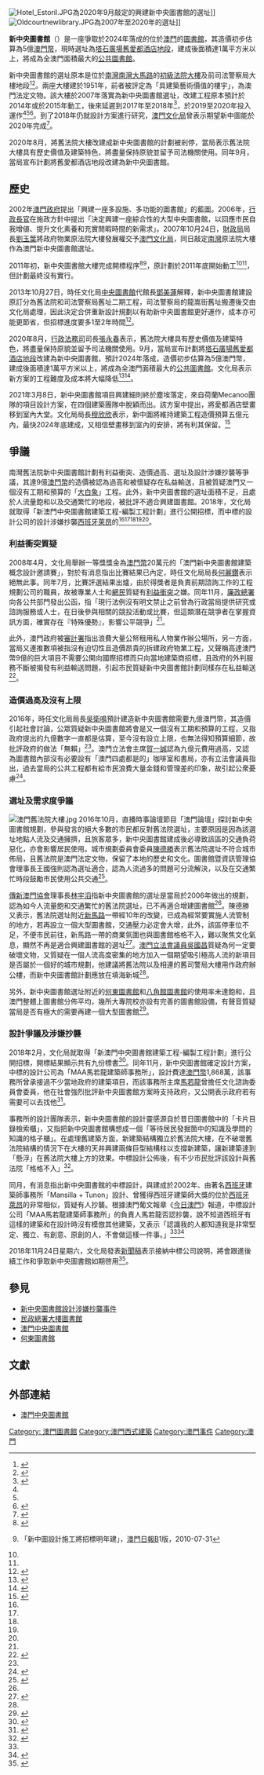 {{MO_future_infrastructure}}
[[File:Hotel_Estoril.JPG|thumb]]為2020年9月敲定的興建新中央圖書館的選址]]
[[File:Oldcourtnewlibrary.JPG|thumb]]為2007年至2020年的選址]]

'''新中央圖書館'''（{{lang-pt|Nova Biblioteca Central}}）是一座爭取於2024年落成的位於[[澳門|澳門]]的[[圖書館|圖書館]]，其造價初步估算為5億[[澳門幣|澳門幣]]，現時選址為[[塔石廣場|塔石廣場]][[新花園娛樂場|舊愛都酒店地段]]，建成後面積達1萬平方米以上，將成為全澳門面積最大的[[公共圖書館|公共圖書館]]。

新中央圖書館的選址原本是位於[[南灣_(澳門)|南灣]][[南灣大馬路|南灣大馬路]]的[[初級法院大樓|初級法院大樓]]及前司法警察局大樓地段<ref name="ex03">{{cite news |title=新中圖建築面積33,000平方米 11層高打造為綜合性文化地標 |url=http://www.exmoo.com/article/28695.html |agency=力報 |date=2017-03-09 |accessdate=2018-11-22 |archive-date=2018-11-23 |archive-url=https://web.archive.org/web/20181123110109/http://www.exmoo.com/article/28695.html |dead-url=no }}</ref><ref name="ex01">{{cite news |title=九億新中央圖書館 會是另一「大白象」嗎？ |url=http://www.exmoo.com/article/17138.html |agency=力報 |date=2016-08-30 |accessdate=2018-11-22 |archive-date=2018-11-23 |archive-url=https://web.archive.org/web/20181123110109/http://www.exmoo.com/article/17138.html |dead-url=no }}</ref>。兩座大樓建於1951年，前者被評定為「具建築藝術價值的樓宇」，為澳門法定文物。該大樓於2007年落實為新中央圖書館選址，改建工程原本預計於2014年或於2015年動工，後來延遲到2017年至2018年<ref name="tdm20150418">{{cite web |title=新中央圖書館料2019年落成 |url=http://www.tdm.com.mo/c_news/tv_news.php?id=252612 |publisher=[[澳廣視新聞|澳廣視新聞]] |date=2015年4月18日 |access-date=2015-04-18 |archive-url=https://web.archive.org/web/20150924113656/http://www.tdm.com.mo/c_news/tv_news.php?id=252612# |archive-date=2015-09-24 |dead-url=no }}{{zh-hant}}</ref>，於2019至2020年投入運作<ref name="tdm20150418"/><ref name="gd"/><ref name="aam01">{{cite news |title=新中央圖書館十年事件簿 |url=https://aamacau.com/2016/10/13/%E6%96%B0%E4%B8%AD%E5%A4%AE%E5%9C%96%E6%9B%B8%E9%A4%A8%E5%8D%81%E5%B9%B4%E4%BA%8B%E4%BB%B6%E7%B0%BF/ |agency=論盡媒體 |date=2016-10-13 |access-date=2018-11-22 |archive-url=https://web.archive.org/web/20170621044655/http://aamacau.com/2016/10/13/%e6%96%b0%e4%b8%ad%e5%a4%ae%e5%9c%96%e6%9b%b8%e9%a4%a8%e5%8d%81%e5%b9%b4%e4%ba%8b%e4%bb%b6%e7%b0%bf/# |archive-date=2017-06-21 |dead-url=no }}</ref>。到了2018年仍就設計方案進行研究，[[澳門文化局|澳門文化局]]曾表示期望新中圖能於2020年完成<ref>{{cite news |title=文化新地標　中央圖書館預計2020年完成設計 |url=https://www.bastillepost.com/hongkong/article/3655736-%E6%96%87%E5%8C%96%E6%96%B0%E5%9C%B0%E6%A8%99%E3%80%80%E4%B8%AD%E5%A4%AE%E5%9C%96%E6%9B%B8%E9%A4%A8%E9%A0%90%E8%A8%882020%E5%B9%B4%E5%AE%8C%E6%88%90%E8%A8%AD%E8%A8%88 |accessdate=2020-03-06 |publisher=巴士的報 |date=2018-11-18}}</ref>。

2020年8月，將舊法院大樓改建成新中央圖書館的計劃被剎停，當局表示舊法院大樓具有歷史價值及建築特色，將盡量保持原貌並留予司法機關使用。同年9月，當局宣布計劃將舊愛都酒店地段改建為新中央圖書館。

== 歷史 ==
2002年[[澳門政府|澳門政府]]提出「興建一座多設施、多功能的圖書館」的藍圖。2006年，[[澳門特別行政區行政長官|行政長官]]在施政方針中提出「決定興建一座綜合性的大型中央圖書館，以回應市民自我增値、提升文化素養和充實閒暇時間的新需求」。2007年10月24日，[[財政局|財政局]]局長[[劉玉葉|劉玉葉]]將政府物業原法院大樓發展權交予[[澳門文化局|澳門文化局]]，同日敲定[[南灣_(澳門)|南灣]]原法院大樓作為澳門新中央圖書館選址。

2011年初，新中央圖書館大樓完成開標程序<ref name="rm">{{zh-hant}}{{cite web|title=新中央圖書館預明年第4季動工 |publisher=|work=[[澳門電台|澳門電台]]|date=2010-07-30 16:15:33(UTC+8)  |accessdate=2010-07-31}}</ref><ref name="md">{{zh-hant}}「新中圖設計施工將招標明年建」，[[澳門日報|澳門日報]]B1版，2010-07-31</ref>，原計劃於2011年底開始動工<ref name="rm"/><ref name="md"/>，但計劃最終沒有實行。

2013年10月27日，時任文化局[[澳門中央圖書館|中央圖書館]]代館長[[鄧美蓮|鄧美蓮]]解釋，新中央圖書館建設原訂分為舊法院和司法警察局舊址二期工程，司法警察局的龍嵩街舊址搬遷後交由文化局處理，因此決定合併重新設計規劃以有助新中央圖書館更好運作，成本亦可能更節省，但招標進度要多1至2年時間<ref name="gd">{{zh-hant}}{{cite web |url=http://new.tdm.com.mo/c_news/radio_news.php?id=195573 |title=籌建新中央圖書館一再延遲 |publisher= |work=[[澳門電台|澳門電台]] |date=2013-10-27 18:55(UTC+8) |access-date=2014-06-01 |archive-url=https://web.archive.org/web/20140605051837/http://new.tdm.com.mo/c_news/radio_news.php?id=195573 |archive-date=2014-06-05 |dead-url=yes }}</ref>。

2020年8月，[[行政法務司|行政法務司]]司長[[張永春|張永春]]表示，舊法院大樓具有歷史價值及建築特色，將盡量保持原貌並留予司法機關使用。9月，當局宣布計劃將[[塔石廣場|塔石廣場]][[新花園娛樂場|舊愛都酒店地段]]改建為新中央圖書館，預計2024年落成，造價初步估算為5億澳門幣，建成後面積達1萬平方米以上，將成為全澳門面積最大的[[公共圖書館|公共圖書館]]。文化局表示新方案的工程難度及成本將大幅降低<ref>{{cite news |title=舊法院留予司法機關用新中圖另選址聽取意見 |url=https://www.cyberctm.com/zh_TW/news/mobile/detail/2620092#.X1oqUcgzZPY |agency=[[現代澳門日報|現代澳門日報]] |date=2020-08-29}}</ref><ref>{{cite news |title=新中圖選址落戶舊愛都酒店 初步估算造價5億 爭取2024年落成 |url=https://aamacau.com/2020/09/10/%e6%96%b0%e4%b8%ad%e5%9c%96%e9%81%b8%e5%9d%80%e8%90%bd%e6%88%b6%e8%88%8a%e6%84%9b%e9%83%bd%e9%85%92%e5%ba%97-%e5%88%9d%e6%ad%a5%e4%bc%b0%e7%ae%97%e9%80%a0%e5%83%b95%e5%84%84-%e7%88%ad%e5%8f%962024/ |agency=論盡媒體 |date=2020-09-10}}</ref>。

2021年3月8日，新中央圖書館項目興建細則終於塵埃落定，來自荷蘭Mecanoo團隊的項目設計方案，在四個建築團隊中脫穎而出。該方案中提出，將愛都酒店壁畫移到室內大堂。文化局局長[[穆欣欣|穆欣欣]]表示，新中圖將維持建築工程造價預算五億元內，最快2024年底建成，又相信壁畫移到室內的安排，將有利其保留。<ref>{{cite news |url=https://www.exmoo.com/article/169912.html|title=荷蘭團隊獲選 壁畫移至室內保留 新中圖造價五億 最快2024年落成|date=2021年3月9日|newspaper=[[力報|力報]]}}</ref>

== 爭議 ==
南灣舊法院新中央圖書館計劃有利益衝突、造價過高、選址及設計涉嫌抄襲等爭議，其達9億[[澳門幣|澳門幣]]的造價被認為過高和被懷疑存在私益輸送，且被質疑澳門又一個沒有工期和預算的「[[大白象|大白象]]」工程。此外，新中央圖書館的選址面積不足，且處於人流量飽和以及交通繁忙的地段，被批評不適合興建圖書館。2018年，文化局就取得「新澳門中央圖書館建築工程-編製工程計劃」進行公開招標，而中標的設計公司的設計涉嫌抄襲[[西班牙|西班牙]][[萊昂省_(西班牙)|萊昂]]的{{link-es|萊昂音樂廳|Auditorio Ciudad de León}}<ref name="ex01"/><ref name="SF2018"/><ref name="mas01"/><ref name="aam04"/><ref name="aam05"/>。

===利益衝突質疑===
2008年4月，文化局舉辦一等獎獎金為[[澳門幣|澳門幣]]20萬元的「澳門新中央圖書館建築概念設計邀請賽」，對於有消息指出比賽結果已內定，時任文化局局長[[何麗鑽|何麗鑽]]表示絕無此事。同年7月，比賽評選結果出爐，由於得獎者是負責前期諮詢工作的工程規劃公司的職員，故被專業人士和[[網民|網民]]質疑有[[利益衝突|利益衝突]]之嫌。同年11月，[[廉政公署_(澳門)|廉政總署]]向各公共部門發出公函，指「現行法例沒有明文禁止之前曾為行政當局提供研究或諮詢服務或人士，在日後參與相關的競投活動或比賽，但這類潛在競爭者在掌握資訊方面，確實存在『特殊優勢』，影響公平競爭」<ref name="aam01"/>。

此外，澳門政府被[[審計署_(澳門)|審計署]]指出浪費大量公帑租用私人物業作辦公場所，另一方面，當局又連推數項被指沒有迫切性且造價昂貴的拆建政府物業工程，又聲稱高達澳門幣9億的巨大項目不需要公開向國際招標而只向當地建築商招標，且政府的外判服務不斷被揭發有利益輸送問題，引起市民質疑新中央圖書館計劃同樣存在私益輸送<ref name="aam05">{{cite news |title=政府該急不急 天價項目匆忙去馬 吳國昌︰少不了私益輸送之嫌 |url=https://aamacau.com/2016/10/10/%e6%94%bf%e5%ba%9c%e8%a9%b2%e6%80%a5%e4%b8%8d%e6%80%a5-%e5%a4%a9%e5%83%b9%e9%a0%85%e7%9b%ae%e5%8c%86%e5%bf%99%e5%8e%bb%e9%a6%ac-%e5%90%b3%e5%9c%8b%e6%98%8c%ef%b8%b0%e5%b0%91%e4%b8%8d%e4%ba%86/ |agency=論盡媒體 |date=2016-10-10 |accessdate=2018-11-22 |archive-date=2018-11-22 |archive-url=https://web.archive.org/web/20181122131949/https://aamacau.com/2016/10/10/%e6%94%bf%e5%ba%9c%e8%a9%b2%e6%80%a5%e4%b8%8d%e6%80%a5-%e5%a4%a9%e5%83%b9%e9%a0%85%e7%9b%ae%e5%8c%86%e5%bf%99%e5%8e%bb%e9%a6%ac-%e5%90%b3%e5%9c%8b%e6%98%8c%ef%b8%b0%e5%b0%91%e4%b8%8d%e4%ba%86/ |dead-url=no }}</ref>。

===造價過高及沒有上限===
{{see also|澳門輕軌}}
2016年，時任文化局局長[[吳衛鳴|吳衛鳴]]預計建造新中央圖書館需要九億澳門幣，其造價引起社會討論，公眾質疑新中央圖書館將會是又一個沒有工期和預算的工程，又指政府提出的九億數字一直都是估算，至今沒有設立上限，也無法得知預算細節，故批評政府的做法「無賴」<ref name="mas01"/>。澳門立法會主席[[賀一誠|賀一誠]]認為九億元費用過高，又認為圖書館內部沒有必要設有「澳門四處都是的」咖啡室和書局，亦有立法會議員指出，過去當局的公共工程都有給市民浪費大量金錢和管理差的印象，故引起公衆憂慮<ref name="ex02">{{cite news |title=新中圖九億元建築費被批太貴 文化局不考慮選新址 |url=http://www.exmoo.com/article/17155.html |agency=力報 |date=2016-08-31 |accessdate=2018-11-22 |archive-date=2018-11-23 |archive-url=https://web.archive.org/web/20181123110109/http://www.exmoo.com/article/17155.html |dead-url=no }}</ref>。

===選址及需求度爭議===
[[File:澳門舊法院大樓.jpg|thumb]]
2016年10月，直播時事論壇節目「澳門論壇」探討新中央圖書館規劃，參與發言的絕大多數的市民都反對舊法院選址，主要原因是因為該選址地點人流及交通擁擠，且旅客眾多，新中央圖書館建成後必導致該區的交通負荷惡化，亦會影響居民使用。城市規劃委員會委員[[陳德勝|陳德勝]]表示舊法院選址不符合城市佈局，且舊法院是澳門法定文物，保留了本地的歷史和文化。圖書館暨資訊管理協會理事長王國強則認為選址適合，認為人流過多的問題可分流解決，以及在交通繁忙時段鼓勵市民使用公共交通<ref name="aam02">{{cite news |title=澳門論壇探討新中圖計劃 發言市民近乎一致反對舊法院選址 |url=https://aamacau.com/2016/10/09/%e6%be%b3%e9%96%80%e8%ab%96%e5%a3%87%e6%8e%a2%e8%a8%8e%e6%96%b0%e4%b8%ad%e5%9c%96%e8%a8%88%e5%8a%83-%e7%99%bc%e8%a8%80%e5%b8%82%e6%b0%91%e8%bf%91%e4%b9%8e%e4%b8%80%e8%87%b4%e5%8f%8d%e5%b0%8d%e8%88%8a/ |agency=論盡媒體 |date=2016-10-09 |access-date=2018-11-22 |archive-url=https://web.archive.org/web/20181122131940/https://aamacau.com/2016/10/09/%e6%be%b3%e9%96%80%e8%ab%96%e5%a3%87%e6%8e%a2%e8%a8%8e%e6%96%b0%e4%b8%ad%e5%9c%96%e8%a8%88%e5%8a%83-%e7%99%bc%e8%a8%80%e5%b8%82%e6%b0%91%e8%bf%91%e4%b9%8e%e4%b8%80%e8%87%b4%e5%8f%8d%e5%b0%8d%e8%88%8a/# |archive-date=2018-11-22 |dead-url=no }}</ref>。

[[傳新澳門協會|傳新澳門協會]]理事長[[林宇滔|林宇滔]]指新中央圖書館的選址是當局於2006年做出的規劃，認為如今人流量飽和交通繁忙的舊法院選址，已不再適合增建圖書館<ref name="mas01"/>。陳德勝又表示，舊法院選址附近[[新馬路|新馬路]]一帶經10年的改變，已成為經常要實施人流管制的地方，若再設立一個大型圖書館，交通壓力必定會大增，此外，該區停車位不足，不便市民前往，新馬路一帶的商業氛圍也與圖書館格格不入，難以聚焦文化氣息，顯然不再是適合興建圖書館的選址<ref name="aam04">{{cite news |title=無視反對聲音強推新中圖計劃 陳德勝批社文司思維僵化獨斷獨行 |url=https://aamacau.com/2016/10/06/%e7%84%a1%e8%a6%96%e5%8f%8d%e5%b0%8d%e8%81%b2%e9%9f%b3%e5%bc%b7%e6%8e%a8%e6%96%b0%e4%b8%ad%e5%9c%96%e8%a8%88%e5%8a%83-%e9%99%b3%e5%be%b7%e5%8b%9d%e6%89%b9%e7%a4%be%e6%96%87%e5%8f%b8%e6%80%9d%e7%b6%ad/ |agency=論盡媒體 |date=2016-10-06 |accessdate=2018-11-22 |archive-date=2018-11-22 |archive-url=https://web.archive.org/web/20181122131928/https://aamacau.com/2016/10/06/%e7%84%a1%e8%a6%96%e5%8f%8d%e5%b0%8d%e8%81%b2%e9%9f%b3%e5%bc%b7%e6%8e%a8%e6%96%b0%e4%b8%ad%e5%9c%96%e8%a8%88%e5%8a%83-%e9%99%b3%e5%be%b7%e5%8b%9d%e6%89%b9%e7%a4%be%e6%96%87%e5%8f%b8%e6%80%9d%e7%b6%ad/ |dead-url=no }}</ref>。[[澳門立法會|澳門立法會]][[議員|議員]][[吳國昌|吳國昌]]質疑為何一定要破壞文物，又質疑在一個人流高度密集的地方加入一個期望吸引極高人流的新項目是否屬於一個好的城市規劃，他建議將舊法院以及相連的舊司警局大樓用作政府辦公樓，而新中央圖書館計劃應放在填海新城<ref name="aam05"/>。

另外，新中央圖書館選址附近的[[何東圖書館|何東圖書館]]和[[澳門中華總商會附設的閱書報室|八角館圖書館]]的使用率未達飽和，且澳門整體上圖書館分佈平均，幾所大專院校亦設有完善的圖書館設備，有聲音質疑當局是否有極大的需要再建一個大型圖書館<ref name="aam07">{{cite news |title=無視反對聲音強推新中圖計劃 陳德勝批社文司思維僵化獨斷獨行 |url=https://aamacau.com/2016/10/06/%e7%84%a1%e8%a6%96%e5%8f%8d%e5%b0%8d%e8%81%b2%e9%9f%b3%e5%bc%b7%e6%8e%a8%e6%96%b0%e4%b8%ad%e5%9c%96%e8%a8%88%e5%8a%83-%e9%99%b3%e5%be%b7%e5%8b%9d%e6%89%b9%e7%a4%be%e6%96%87%e5%8f%b8%e6%80%9d%e7%b6%ad/ |agency=論盡媒體 |date=2016-10-06 |access-date=2018-11-22 |archive-url=https://web.archive.org/web/20181122131928/https://aamacau.com/2016/10/06/%e7%84%a1%e8%a6%96%e5%8f%8d%e5%b0%8d%e8%81%b2%e9%9f%b3%e5%bc%b7%e6%8e%a8%e6%96%b0%e4%b8%ad%e5%9c%96%e8%a8%88%e5%8a%83-%e9%99%b3%e5%be%b7%e5%8b%9d%e6%89%b9%e7%a4%be%e6%96%87%e5%8f%b8%e6%80%9d%e7%b6%ad/# |archive-date=2018-11-22 |dead-url=no }}</ref>。

===設計爭議及涉嫌抄襲===
{{main|新中央圖書館設計涉嫌抄襲事件}}
{{multiple image
 | width = 260
 | image1 = Auditorio Ciudad de León.JPG
 | footer = 由[[西班牙|西班牙]]建築師事務所「Mansilla + Tunon」設計的{{link-es|萊昂音樂廳|Auditorio Ciudad de León}}與「MAA馬若龍建築師事務所」設計的新中央圖書館的外觀十分相似，當中最觸目的相似之處是雙方外觀都有多個相像的方格，而萊昂音樂廳則沒有「懸浮」在半空，亦沒有舊建築的中軸線<ref name="aam03"/><ref name="SF2018"/>
}}

2018年2月，文化局就取得「新澳門中央圖書館建築工程-編製工程計劃」進行公開招標，開標結果顯示共有九份標書<ref>{{cite web |title=第0001/IC-DGBP/2018號公開招標 新澳門中央圖書館建築工程 - 編製工程計劃 |url=https://www.library.gov.mo/zh-hant/new-library/announcement/public-tender |website=[[澳門文化局|澳門文化局]] |date=2018 |access-date=2018-11-22 |archive-url=https://web.archive.org/web/20181122171928/https://www.library.gov.mo/zh-hant/new-library/announcement/public-tender# |archive-date=2018-11-22 |dead-url=no }}</ref>。同年11月，新中央圖書館確定設計方案，中標的設計公司為「MAA馬若龍建築師事務所」，設計費達[[澳門幣|澳門幣]]1,868萬，該事務所曾承接過不少當地政府的建築項目，而該事務所主席[[馬若龍|馬若龍]]曾擔任文化諮詢委員會委員，他在社會強烈批評新中央圖書館方案時支持政府，又公開表示政府若有需要可以去找他<ref name="mas01">{{cite news |title=空窗十餘年 新中圖設計終拍板 |url=http://www.mastvnet.com/news/Television/2018-11-19/226054.html |agency=[[澳亞衛視|澳亞衛視]] |date=2018-11-19 |access-date=2018-11-22 |archive-url=https://web.archive.org/web/20181122132154/http://www.mastvnet.com/news/Television/2018-11-19/226054.html# |archive-date=2018-11-22 |dead-url=no }}</ref>。

事務所的設計團隊表示，新中央圖書館的設計靈感源自於昔日圖書館中的「卡片目錄檢索櫃」，又指把新中央圖書館構想成一個「等待居民發掘箇中的知識及學問的知識的格子櫃」。在處理舊建築方面，新建築結構獨立於舊法院大樓，在不破壞舊法院結構的情況下在大樓的天井興建兩條巨型結構柱以支撐新建築，讓新建築達到「懸浮」在舊法院大樓上方的效果。中標設計公佈後，有不少市民批評該設計與舊法院「格格不入」<ref name="aam03">{{cite news |title=【設計費1868萬】新中圖設計涉嫌抄襲？　馬若龍否認：識我都知我有創意 |url=https://aamacau.com/2018/11/22/%E3%80%90%E8%A8%AD%E8%A8%88%E8%B2%BB1868%E8%90%AC%E3%80%91%E6%96%B0%E4%B8%AD%E5%9C%96%E8%A8%AD%E8%A8%88%E6%B6%89%E5%AB%8C%E6%8A%84%E8%A5%B2%EF%BC%9F%E3%80%80%E9%A6%AC%E8%8B%A5%E9%BE%8D%E5%90%A6/ |agency=論盡媒體 |date=2018-11-22 |accessdate=2018-11-22 |archive-date=2018-11-23 |archive-url=https://web.archive.org/web/20181123110109/https://aamacau.com/2018/11/22/%E3%80%90%E8%A8%AD%E8%A8%88%E8%B2%BB1868%E8%90%AC%E3%80%91%E6%96%B0%E4%B8%AD%E5%9C%96%E8%A8%AD%E8%A8%88%E6%B6%89%E5%AB%8C%E6%8A%84%E8%A5%B2%EF%BC%9F%E3%80%80%E9%A6%AC%E8%8B%A5%E9%BE%8D%E5%90%A6/ |dead-url=no }}</ref>。

同月，有消息指出新中央圖書館的中標設計，與建成於2002年、由著名[[西班牙|西班牙]]建築師事務所「Mansilla + Tunon」設計、曾獲得西班牙建築師大獎的位於[[西班牙|西班牙]][[萊昂省_(西班牙)|萊昂]]的{{link-es|萊昂音樂廳|Auditorio Ciudad de León}}非常相似，質疑有人抄襲。根據澳門葡文報章《[[今日澳門|今日澳門]]》報道，中標設計公司「MAA馬若龍建築師事務所」的負責人馬若龍否認抄襲，說不知道西班牙有這樣的建築和在設計時沒有模倣其他建築，又表示「認識我的人都知道我是非常堅定、獨立、有創意、原創的人，不會做這樣一件事。」<ref name="aam03"/><ref name="SF2018">{{cite news |author1=João Santos Filipe |title=Carlos Marreiros nega ter copiado edifício no projecto da futura biblioteca |url=https://hojemacau.com.mo/2018/11/22/carlos-marreiros-nega-ter-copiado-edificio-no-projecto-da-futura-biblioteca/?fbclid=IwAR3-P90umxG_9G3TF05X4Lxk-p9ExZNam1Rg-mYNb6cNBexbShn_re6_TYE |agency=[[今日澳門|今日澳門]] |date=2018-08-22}}</ref>

2018年11月24日星期六，文化局發表[[新聞稿|新聞稿]]表示接納中標公司說明，將會跟進後續工作和爭取新中央圖書館如期啓用<ref>{{cite news |title=新中圖設計抄襲疑雲　文化局：接納中標公司說明 |url=https://aamacau.com/2018/11/24/%e6%96%b0%e4%b8%ad%e5%9c%96%e8%a8%ad%e8%a8%88%e6%8a%84%e8%a5%b2%e7%96%91%e9%9b%b2%e3%80%80%e6%96%87%e5%8c%96%e5%b1%80%ef%bc%9a%e6%8e%a5%e7%b4%8d%e4%b8%ad%e6%a8%99%e5%85%ac%e5%8f%b8%e8%aa%aa%e6%98%8e/ |agency=論盡媒體 |date=2018-11-24 |accessdate=2018-11-26 |archive-date=2018-12-01 |archive-url=https://web.archive.org/web/20181201042027/https://aamacau.com/2018/11/24/%e6%96%b0%e4%b8%ad%e5%9c%96%e8%a8%ad%e8%a8%88%e6%8a%84%e8%a5%b2%e7%96%91%e9%9b%b2%e3%80%80%e6%96%87%e5%8c%96%e5%b1%80%ef%bc%9a%e6%8e%a5%e7%b4%8d%e4%b8%ad%e6%a8%99%e5%85%ac%e5%8f%b8%e8%aa%aa%e6%98%8e/ |dead-url=no }}</ref>。

== 參見 ==
*[[新中央圖書館設計涉嫌抄襲事件|新中央圖書館設計涉嫌抄襲事件]]
*[[民政總署大樓|民政總署大樓圖書館]]
*[[澳門中央圖書館|澳門中央圖書館]]
*[[何東圖書館|何東圖書館]]

== 文獻 ==
{{reflist|2}}

== 外部連結 ==
* [http://www.library.gov.mo 澳門中央圖書館] {{Wayback|url=http://www.library.gov.mo/ |date=20160412002956 }}

[[Category:_澳門圖書館|Category: 澳門圖書館]]
[[Category:澳門西式建築|Category:澳門西式建築]]
[[Category:澳門事件|Category:澳門事件]]
[[Category:澳門|Category:澳門]]